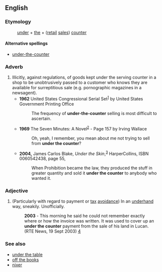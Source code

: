 {{rfv|Counter?  "Misspelling" of [[under the table]], right?}}
==English==
===Etymology===
: [[under]] + [[the]] + ([[retail]] [[sales]]) [[counter]]

====Alternative spellings====
* [[under-the-counter]]

===Adverb===
{{en-adv|more}}
# Illicitly, against regulations, of goods kept under the serving counter in a shop to be unobtrusively passed to a customer who knows they are available for surreptitious sale (e.g. pornographic magazines in a newsagent).
#* '''1962''' United States Congressional Serial Set<sup>[http://books.google.co.uk/books?id=TJ0uAAAAIAAJ&q=%22under+the+counter+selling%22&dq=%22under+the+counter+selling%22]</sup> by United States Government Printing Office
#*: The frequency of '''under-the-counter''' selling is most difficult to ascertain.
#* '''1969''' The Seven Minutes: A Novel<sup>[http://books.google.co.uk/books?id=RUo_AAAAIAAJ&q=%22under+the+counter%22&dq=%22under+the+counter%22]</sup> - Page 157 by Irving Wallace
#*: Oh, yeah, I remember, you mean about me not trying to sell from '''under the counter'''?
#* '''2004,''' James Carlos Blake, ''Under the Skin'',<sup>[http://books.google.com/books?id=fDeZe9KuC4gC]</sup> HarperCollins, ISBN 0060542438, page 55,
#*: When Prohibition became the law, they produced the stuff in greater quantity and sold it '''under the counter''' to anybody who wanted it.

===Adjective===
{{en-adj|more}}
# {{context|UK|Ireland|colloquial}} (Particularly with regard to payment or [[tax]] [[avoidance]]) In an [[underhand]] way, sneakily. Unofficially.
#: '''2003''' - This morning he said he could not remember exactly where or how the invoice was written. It was used to cover up an '''under the counter''' payment from the sale of his land in Lucan. (RTE News, 19 Sept 2003) [http://www.rte.ie/news/2003/0919/planning.html]



===See also===
* [[under the table]]
* [[off the books]]
* [[nixer]]